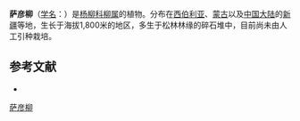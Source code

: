 {{Speciesbox
| name = 萨彦柳
| status = 
| status_system = 
| image =
| genus = Salix
| species = sajanensis
| authority = Nas.
}}

'''萨彦柳'''（[[学名|学名]]：{{lang|la|''Salix sajanensis''}}）是[[杨柳科|杨柳科]][[柳属|柳属]]的植物。分布在[[西伯利亚|西伯利亚]]、[[蒙古|蒙古]]以及[[中国大陆|中国大陆]]的[[新疆|新疆]]等地，生长于海拔1,800米的地区，多生于松林林缘的碎石堆中，目前尚未由人工引种栽培。

== 参考文献 ==
<div class="references-small">
* {{cite web| url =http://www.bioinfo.cn/db05/KmzwSpecies.php?action=view&id=20592| title =萨彦柳| work =《中国高等植物数据库全库》| publisher =中国科学院微生物研究所| author =昆明植物研究所| accessdate =2009-02-25}}{{dead link|date=2018年4月 |bot=InternetArchiveBot |fix-attempted=yes }}
</div>
{{Taxonbar|from=Q4195493}}

[[Category:柳属|萨彦柳]]


{{植物小作品}}